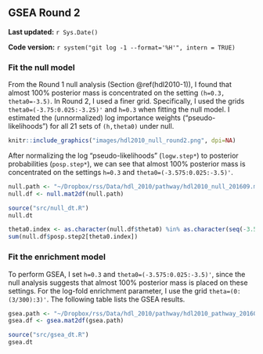 ## GSEA Round 2 {#hdl2010-2}

**Last updated:** `r Sys.Date()`

**Code version:** `r system("git log -1 --format='%H'", intern = TRUE)`

### Fit the null model

From the Round 1 null analysis (Section \@ref(hdl2010-1)), I found that almost 100% posterior mass is concentrated on the setting `(h=0.3, theta0=-3.5)`. In Round 2, I used a finer grid. Specifically, I used the grids `theta0=(-3.75:0.025:-3.25)'` and `h=0.3` when fitting the null model. I estimated the (unnormalized) log importance weights ("pseudo-likelihoods") for all 21 sets of `(h,theta0)` under null.

```r
knitr::include_graphics("images/hdl2010_null_round2.png", dpi=NA)
```

After normalizing the log "pseudo-likelihoods" (`logw.step*`) to posterior probabilities (`posp.step*`), we can see that almost 100% posterior mass is concentrated on the settings `h=0.3` and `theta0=(-3.575:0.025:-3.5)'`.
```r
null.path <- "~/Dropbox/rss/Data/hdl_2010/pathway/hdl2010_null_201609.mat"
null.df <- null.mat2df(null.path)
```

```r
source("src/null_dt.R")
null.dt
```

```r
theta0.index <- as.character(null.df$theta0) %in% as.character(seq(-3.575,-3.5,by=0.025))
sum(null.df$posp.step2[theta0.index]) 
```

### Fit the enrichment model

To perform GSEA, I set `h=0.3` and `theta0=(-3.575:0.025:-3.5)'`, since the null analysis suggests that almost 100% posterior mass is placed on these settings. For the log-fold enrichment parameter, I use the grid `theta=(0:(3/300):3)'`. The following table lists the GSEA results. 
```r
gsea.path <- "~/Dropbox/rss/Data/hdl_2010/pathway/hdl2010_pathway_201609.mat"
gsea.df <- gsea.mat2df(gsea.path) 
```

```r
source("src/gsea_dt.R")
gsea.dt
```


